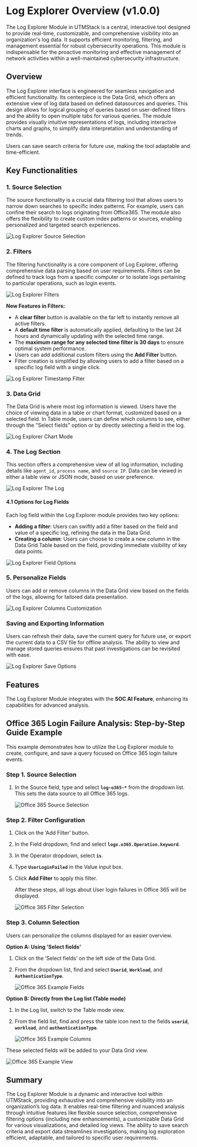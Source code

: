 # Log Explorer Overview (v1.0.0)

The Log Explorer Module in UTMStack is a central, interactive tool designed to provide real-time, customizable, and comprehensive visibility into an organization's log data. It supports efficient monitoring, filtering, and management essential for robust cybersecurity operations. This module is indispensable for the proactive monitoring and effective management of network activities within a well-maintained cybersecurity infrastructure.

## Overview

The Log Explorer interface is engineered for seamless navigation and efficient functionality. Its centerpiece is the Data Grid, which offers an extensive view of log data based on defined datasources and queries. This design allows for logical grouping of queries based on user-defined filters and the ability to open multiple tabs for various queries. The module provides visually intuitive representations of logs, including interactive charts and graphs, to simplify data interpretation and understanding of trends.

Users can save search criteria for future use, making the tool adaptable and time-efficient.

## Key Functionalities

### 1. Source Selection

The source functionality is a crucial data filtering tool that allows users to narrow down searches to specific index patterns. For example, users can confine their search to logs originating from Office365. The module also offers the flexibility to create custom index patterns or sources, enabling personalized and targeted search experiences.

![Log Explorer Source Selection](https://mintcdn.com/utmstack/OEt3XKGepmb6ogAs/images/logexplorer/sources_logexplorer.png?fit=max&auto=format&n=OEt3XKGepmb6ogAs&q=85&s=3ec7324236b7ce67cc43f7a21fe648dc)

### 2. Filters

The filtering functionality is a core component of Log Explorer, offering comprehensive data parsing based on user requirements. Filters can be defined to track logs from a specific computer or to isolate logs pertaining to particular operations, such as login events.

![Log Explorer Filters](https://mintcdn.com/utmstack/OEt3XKGepmb6ogAs/images/logexplorer/filters_logexplorer.png?fit=max&auto=format&n=OEt3XKGepmb6ogAs&q=85&s=eacad42c7c2fd3e710f29ce1d546ce62)

**New Features in Filters:**
*   A **clear filter** button is available on the far left to instantly remove all active filters.
*   A **default time filter** is automatically applied, defaulting to the last 24 hours and dynamically updating with the selected time range.
*   The **maximum range for any selected time filter is 30 days** to ensure optimal system performance.
*   Users can add additional custom filters using the **Add Filter** button.
*   Filter creation is simplified by allowing users to add a filter based on a specific log field with a single click.

![Log Explorer Timestamp Filter](https://mintcdn.com/utmstack/OEt3XKGepmb6ogAs/images/logexplorer/timestamp_logexplorer.png?fit=max&auto=format&n=OEt3XKGepmb6ogAs&q=85&s=4be5ee28b5defd36176422feaf9ddbd)

### 3. Data Grid

The Data Grid is where most log information is viewed. Users have the choice of viewing data in a table or chart format, customized based on a selected field. In Table mode, users can define which columns to see, either through the "Select fields" option or by directly selecting a field in the log.

![Log Explorer Chart Mode](https://mintcdn.com/utmstack/c31KcEgLT8_kl3Nu/images/logexplorer/chartmode.png?fit=max&auto=format&n=c31KcEgLT8_kl3Nu&q=85&s=faacf2b4d7b58e602e5055645027dbb5)

### 4. The Log Section

This section offers a comprehensive view of all log information, including details like `agent_id`, `process name`, and `source IP`. Data can be viewed in either a table view or JSON mode, based on user preference.

![Log Explorer The Log](https://mintcdn.com/utmstack/OEt3XKGepmb6ogAs/images/logexplorer/the_log.png?fit=max&auto=format&n=OEt3XKGepmb6ogAs&q=85&s=40272e06fe093161dfbea92ecde31aec)

#### 4.1 Options for Log Fields

Each log field within the Log Explorer module provides two key options:
*   **Adding a filter**: Users can swiftly add a filter based on the field and value of a specific log, refining the data in the Data Grid.
*   **Creating a column**: Users can choose to create a new column in the Data Grid Table based on the field, providing immediate visibility of key data points.

![Log Explorer Field Options](https://mintcdn.com/utmstack/OEt3XKGepmb6ogAs/images/logexplorer/fields.png?fit=max&auto=format&n=OEt3XKGepmb6ogAs&q=85&s=d947c6966857560df8842678)

### 5. Personalize Fields

Users can add or remove columns in the Data Grid view based on the fields of the logs, allowing for tailored data presentation.

![Log Explorer Columns Customization](https://mintcdn.com/utmstack/c31KcEgLT8_kl3Nu/images/logexplorer/colums.png?fit=max&auto=format&n=c31KcEgLT8_kl3Nu&q=85&s=5dced91ba692b1f786100c8052ca6712)

### Saving and Exporting Information

Users can refresh their data, save the current query for future use, or export the current data to a CSV file for offline analysis. The ability to view and manage stored queries ensures that past investigations can be revisited with ease.

![Log Explorer Save Options](https://mintcdn.com/utmstack/OEt3XKGepmb6ogAs/images/logexplorer/options.png?fit=max&auto=format&n=OEt3XKGepmb6ogAs&q=85&s=bad497a5fb988007dcbcd080eace47d2)

## Features

The Log Explorer Module integrates with the **SOC AI Feature**, enhancing its capabilities for advanced analysis.

## Office 365 Login Failure Analysis: Step-by-Step Guide Example

This example demonstrates how to utilize the Log Explorer module to create, configure, and save a query focused on Office 365 login failure events.

### Step 1. Source Selection

1.  In the Source field, type and select **`log-o365-*`** from the dropdown list. This sets the data source to all Office 365 logs.

    ![Office 365 Source Selection](https://mintcdn.com/utmstack/c31KcEgLT8_kl3Nu/images/logexplorer/0365_selection.png?fit=max&auto=format&n=c31KcEgLT8_kl3Nu&q=85&s=43b0dce1d54e8535a55506532bd6ba5e)

### Step 2. Filter Configuration

1.  Click on the ‘Add Filter’ button.
2.  In the Field dropdown, find and select **`logx.o365.Operation.keyword`**.
3.  In the Operator dropdown, select **`is`**.
4.  Type **`UserLoginFailed`** in the Value input box.
5.  Click **Add Filter** to apply this filter.

    After these steps, all logs about User login failures in Office 365 will be displayed.

    ![Office 365 Filter Selection](https://mintcdn.com/utmstack/OEt3XKGepmb6ogAs/images/logexplorer/filter_selection.png?fit=max&auto=format&n=OEt3XKGepmb6ogAs&q=85&s=32eae73fe5e4c6c1e7b8a3d3276244ce)

### Step 3. Column Selection

Users can personalize the columns displayed for an easier overview.

**Option A: Using 'Select fields'**
1.  Click on the ‘Select fields’ on the left side of the Data Grid.
2.  From the dropdown list, find and select **`Userid`**, **`Workload`**, and **`AuthenticationType`**.

    ![Office 365 Example Fields](https://mintcdn.com/utmstack/c31KcEgLT8_kl3Nu/images/logexplorer/examplefields.png?fit=max&auto=format&n=c31KcEgLT8_kl3Nu&q=85&s=74da55288b194cf7a7d0b1008b7ef13c)

**Option B: Directly from the Log list (Table mode)**
1.  In the Log list, switch to the Table mode view.
2.  From the field list, find and press the table icon next to the fields **`userid`**, **`workload`**, and **`authenticationType`**.

    ![Office 365 Example Columns](https://mintcdn.com/utmstack/c31KcEgLT8_kl3Nu/images/logexplorer/examplecolums.png?fit=max&auto=format&n=c31KcEgLT8_kl3Nu&q=85&s=29dca7a23e91b24c09f96d64fc07175e)

These selected fields will be added to your Data Grid view.

![Office 365 Example View](https://mintcdn.com/utmstack/OEt3XKGepmb6ogAs/images/logexplorer/exampleview.png?fit=max&auto=format&n=OEt3XKGepmb6ogAs&q=85&s=3f2131869e4fada2dbe67f7234bf8236)

## Summary

The Log Explorer Module is a dynamic and interactive tool within UTMStack, providing exhaustive and comprehensive visibility into an organization’s log data. It enables real-time filtering and nuanced analysis through intuitive features like flexible source selection, comprehensive filtering options (including new enhancements), a customizable Data Grid for various visualizations, and detailed log views. The ability to save search criteria and export data streamlines investigations, making log exploration efficient, adaptable, and tailored to specific user requirements.